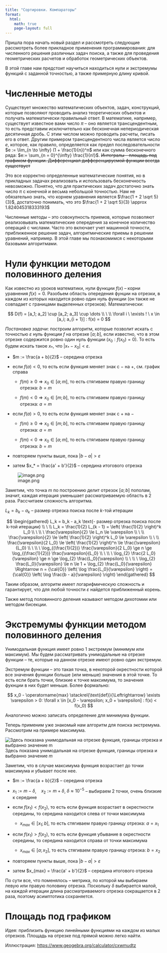 ```yaml
---
title: "Сортировки. Компараторы"
format:
  html:
    math: true
    page-layout: full
---
```


Пришла пора начать новый раздел и рассмотреть следующие рассмотреть более прикладное применения программирования: для численного решения различных задач поиска, а также для проведения геометрических расчетов и обработок геометрических объектов.

В этой главе нам предстоит научиться находиться нули и экстремумы функций с заданной точностью, а также примерную длину кривой.

# Численные методы

Существует множество математических объектов, задач, конструкций, которые позволяют проводить анализ теоретических объектов и получать математически правильный ответ. В математике, например, существует известное вами число $\pi$ -- оно является трансцендентным, то есть представим исключительно как бесконечная непериодическая десятичная дробь. С этим числом можно проводить расчеты, писать его в ответ. Другим примером трансцендентного числа является число $e$, которое, как правило, определяется как предел последовательности $e := \lim_{n \to \infty} (1 + \frac{1}{n})^n$  или как сумма бесконечного ряда: $e:= \sum_{n = 0}^{\infty} \frac{1}{n!}$. ~~Интегралы -- площадь под графиком функции. Дифференциал дифференцируемой функции всегда существует~~

Это все корректно определенные математические понятия, но в прикладных задачах реализовать и использовать бесконечность невозможно. Понятно, что для практических задач достаточно знать число $\pi$ с конечной и весьма небольшой точностью. Нам не обязательно знать, что корнем уравнения является $\frac{1 + 2 \sqrt 5}{3}$, достаточно понимать, что это $\frac{1 + 2 \sqrt 5}{3} \approx 1.824045318333193$

Численные методы -- это совокупность приемов, которые позволяют реализовывать математические опередения за конечное количество операций с числами. Часто это включает учет машинной точности, приближенное решение задач, алгоритмические приемы в решении уравнений, например. В этой главе мы познакомимся с некоторыми базовыми алгоритмами.

# Нули функции методом половинного деления

Как известно из уроков математики, нули функции $f(x)$ -- корни уравнения $f(x) = 0$. Разобьем область опередения фунции на отрезки, в каждом из которых находится ровно один нуль функции (он также не совпадает с границами выделенных отрезков). Математически:

$$
    D(f) = [a_1; a_2] \cup [a_2; a_3] \cup \dots  \\ \ \\
    \forall i \ \exists ! \ x \in [a_i; a_{i + 1}] : f(x) = 0
$$

*Постановка задачи*: построим алгоритм, которые позволит искать с точностью $\varepsilon$ нуль функции $f$ на отрезке $[a; b]$, если известно, что в этом отрезке содержится ровно один нуль функции ($x_0 : f(x_0) = 0$). То есть будем искать такое $x_*$, что $|x_* - x_0| < \varepsilon$.


- $m := \frac{a + b}{2}$ -- середина отрезка

- если $f(a) < 0$, то есть если функция меняет знак с $-$ на $+$, см. график справа

    - $f(m) \ge 0 \Rightarrow x_0 \in [a; m]$, то есть стягиваем правую границу отрезка: $b = m$

    - $f(m) < 0 \Rightarrow x_0 \in [m; b]$, то есть стягиваем правую границу отрезка: $a = m$

- если $f(a) > 0$, то есть если функция меняет знак с $+$ на $-$

    - $f(m) \ge 0 \Rightarrow x_0 \in [m; b]$, то есть стягиваем правую границу отрезка: $a = m$

    - $f(m) < 0 \Rightarrow x_0 \in [a; m]$, то есть стягиваем правую границу отрезка: $b = m$

- повторяем пункты выше, пока $|b - a| > \varepsilon$

- затем $x_* = \frac{a' + b'}{2}$ -- середина итогового отрезка



![image.png](/resources/images/dichotomy_illustration.png)

Заметим, что точка $m$ по построению делит отрезок $[a; b]$ пополам, значит, каждая итерация уменьшает рассматриваемую область в 2 раза. Рассчитаем сложность алгоритма.

$L_k = b_k - a_k$ -- размер отрезка поиска после $k$-той итерации

$$
\begin{gathered}
    L_k = b_k - a_k \text{- размер отрезка поиска после k-той итерации} \\ \ \\
    L_k = \frac{1}{2} L_{k - 1} = \left( \frac{1}{2} \right)^k L_0 \\ \ \\
    \
    \frac{\varepsilon}{2} \le L_n \le \varepsilon \\ \ \\
    \frac{\varepsilon}{2} \le \left( \frac{1}{2} \right)^k L_0 \le \varepsilon \\ \ \\
    \frac{\varepsilon}{2 L_0} \le \left( \frac{1}{2} \right)^n \le \frac{\varepsilon}{L_0} \\ \ \\
    \
    \log_{(\frac{1}{2})} \frac{\varepsilon}{2 L_0} \ge n \ge \log_{(\frac{1}{2})} \frac{\varepsilon}{L_0} \\ \ \\
    \
    \log_{2} \frac{2 L_0}{\varepsilon} \ge n \ge \log_{2} \frac{L_0}{\varepsilon} \\ \ \\
    \
    \log_{2} \frac{L_0}{\varepsilon} \le n \le 1 + \log_{2} \frac{L_0}{\varepsilon} \Rightarrow n = {\cal{O}} \left( \log \frac{L_0}{\varepsilon} \right) = {\cal{O}} \left( \log \frac{b - a}{\varepsilon} \right)
\end{gathered}
$$

Таким образом, алгоритм имеет логарифмическую сложность и гарантирует, что для любой точности $\varepsilon$ найдется приближенный корень.

Также метод половинного деления называют методом дихотомии или методом бисекции.

# Экстремумы функции методом половинного деления

Унимодальная функция имеет ровно 1 экстремум (минимум или максимум). Мы будем рассматривать унимодальные на отрезке функции -- те, которые на данном отрезке имеют ровно один экстремум.

Экстремум функции -- это такая точка, в некоторой окрестности которой все значения функции больше (или меньше) значения в этой точке. То есть если брать точки, близкие к точке максимума, то значения фукнции в них будет меньше. Более формально:

$$
    x_0 - \operatorname{max} \stackrel{\text{def}}{\Leftrightarrow} \exists \varepsilon > 0: \forall x \in [x_0 - \varepsilon; x_0 + \varepsilon] : f(x) < f(x_0)
$$

Аналогично можно записать определение для минимума функции.

Теперь применим уже знакомый нам алгоритм для поиска экстремума. Рассмотрим на примере максимума.

![Здесь показана унимодальная на отрезке функция, границы отрезка и выбранно значение m](/resources/images/maximumu_illustration.png)
Здесь показана унимодальная на отрезке функция, границы отрезка и выбранно значение $m$

Заметим, что в случае максимума функция возрастает до точки максимума и убывает после нее.

- $m := \frac{a + b}{2}$ -- середина отрезка

- $x_1 := m - \delta$, $\ \ \ x_2 := m + \delta$,   $\delta \approx 10^{-5}$ -- выбираем 2 точки, очень близкие к середине

- если $f(x_1) < f(x_2)$, то есть если функция возрастает в окрестности середины, то середина находится слева от точки максимума

    - $x_{max} \in [x_1; b]$, то есть стягиваем правую границу отрезка: $a = x_1$

- если $f(x_1) > f(x_2)$, то есть если функция убывание в окрестности середины, то середина находится справа от точки максимума

    - $x_{max} \in [a; x_2]$, то есть стягиваем правую границу отрезка: $b = x_2$

- повторяем пункты выше, пока $|b - a| > \varepsilon$

- затем $x_{max} = \frac{a' + b'}{2}$ -- середина итогового отрезка

По сути все, что поменялось -- метрика, по которой мы выбираем левую или правую половину отрезка. Поскольку $\delta$ выбирается малой, на каждой итерации длина рассматриваемого отрезка сокращается в 2 раза, поэтому асимптотика сохраняется.

# Площадь под графиком

Идея: приблизить функцию линейными функциями на каждом из малых отрезков. Площадь на отрезке под прямой можно легко найти.

Иллюстрация: [https://www.geogebra.org/calculator/cxwmudtz](https://www.geogebra.org/calculator/cxwmudtz)
